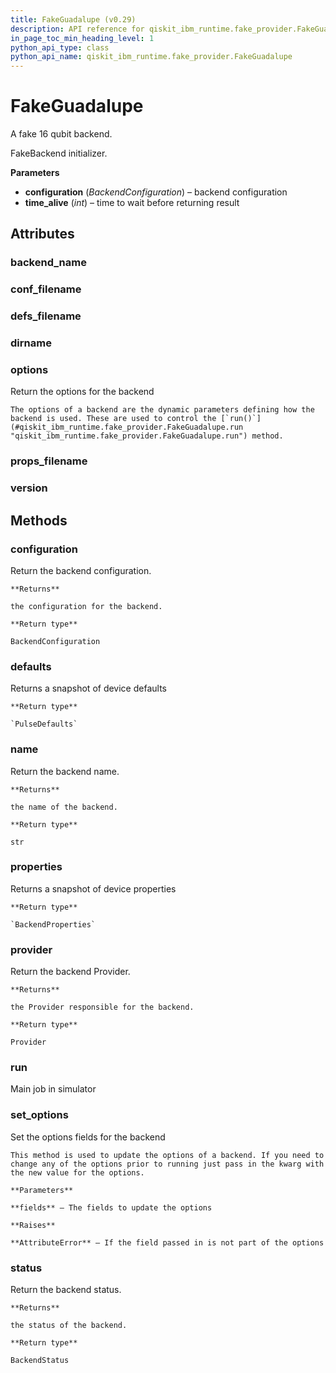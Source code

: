 ```yaml
---
title: FakeGuadalupe (v0.29)
description: API reference for qiskit_ibm_runtime.fake_provider.FakeGuadalupe in qiskit-ibm-runtime v0.29
in_page_toc_min_heading_level: 1
python_api_type: class
python_api_name: qiskit_ibm_runtime.fake_provider.FakeGuadalupe
---
```


# FakeGuadalupe

<Class id="qiskit_ibm_runtime.fake_provider.FakeGuadalupe" isDedicatedPage={true} github="https://github.com/Qiskit/qiskit-ibm-runtime/tree/stable/0.29/qiskit_ibm_runtime/fake_provider/backends/guadalupe/fake_guadalupe.py#L32-L39" signature="FakeGuadalupe" modifiers="class">
  A fake 16 qubit backend.

  FakeBackend initializer.

  **Parameters**

  *   **configuration** (*BackendConfiguration*) – backend configuration
  *   **time\_alive** (*int*) – time to wait before returning result

  ## Attributes

  ### backend\_name

  <Attribute id="qiskit_ibm_runtime.fake_provider.FakeGuadalupe.backend_name" attributeValue="'fake_guadalupe'" />

  ### conf\_filename

  <Attribute id="qiskit_ibm_runtime.fake_provider.FakeGuadalupe.conf_filename" attributeValue="'conf_guadalupe.json'" />

  ### defs\_filename

  <Attribute id="qiskit_ibm_runtime.fake_provider.FakeGuadalupe.defs_filename" attributeValue="'defs_guadalupe.json'" />

  ### dirname

  <Attribute id="qiskit_ibm_runtime.fake_provider.FakeGuadalupe.dirname" attributeValue="'/home/runner/work/qiskit-ibm-runtime/qiskit-ibm-runtime/qiskit_ibm_runtime/fake_provider/backends/guadalupe'" />

  ### options

  <Attribute id="qiskit_ibm_runtime.fake_provider.FakeGuadalupe.options">
    Return the options for the backend

    The options of a backend are the dynamic parameters defining how the backend is used. These are used to control the [`run()`](#qiskit_ibm_runtime.fake_provider.FakeGuadalupe.run "qiskit_ibm_runtime.fake_provider.FakeGuadalupe.run") method.
  </Attribute>

  ### props\_filename

  <Attribute id="qiskit_ibm_runtime.fake_provider.FakeGuadalupe.props_filename" attributeValue="'props_guadalupe.json'" />

  ### version

  <Attribute id="qiskit_ibm_runtime.fake_provider.FakeGuadalupe.version" attributeValue="1" />

  ## Methods

  ### configuration

  <Function id="qiskit_ibm_runtime.fake_provider.FakeGuadalupe.configuration" signature="configuration()">
    Return the backend configuration.

    **Returns**

    the configuration for the backend.

    **Return type**

    BackendConfiguration
  </Function>

  ### defaults

  <Function id="qiskit_ibm_runtime.fake_provider.FakeGuadalupe.defaults" github="https://github.com/Qiskit/qiskit-ibm-runtime/tree/stable/0.29/qiskit_ibm_runtime/fake_provider/fake_pulse_backend.py#L29-L33" signature="defaults()">
    Returns a snapshot of device defaults

    **Return type**

    `PulseDefaults`
  </Function>

  ### name

  <Function id="qiskit_ibm_runtime.fake_provider.FakeGuadalupe.name" signature="name()">
    Return the backend name.

    **Returns**

    the name of the backend.

    **Return type**

    str
  </Function>

  ### properties

  <Function id="qiskit_ibm_runtime.fake_provider.FakeGuadalupe.properties" github="https://github.com/Qiskit/qiskit-ibm-runtime/tree/stable/0.29/qiskit_ibm_runtime/fake_provider/fake_qasm_backend.py#L43-L47" signature="properties()">
    Returns a snapshot of device properties

    **Return type**

    `BackendProperties`
  </Function>

  ### provider

  <Function id="qiskit_ibm_runtime.fake_provider.FakeGuadalupe.provider" signature="provider()">
    Return the backend Provider.

    **Returns**

    the Provider responsible for the backend.

    **Return type**

    Provider
  </Function>

  ### run

  <Function id="qiskit_ibm_runtime.fake_provider.FakeGuadalupe.run" github="https://github.com/Qiskit/qiskit-ibm-runtime/tree/stable/0.29/qiskit_ibm_runtime/fake_provider/fake_backend.py#L744-L775" signature="run(run_input, **kwargs)">
    Main job in simulator
  </Function>

  ### set\_options

  <Function id="qiskit_ibm_runtime.fake_provider.FakeGuadalupe.set_options" signature="set_options(**fields)">
    Set the options fields for the backend

    This method is used to update the options of a backend. If you need to change any of the options prior to running just pass in the kwarg with the new value for the options.

    **Parameters**

    **fields** – The fields to update the options

    **Raises**

    **AttributeError** – If the field passed in is not part of the options
  </Function>

  ### status

  <Function id="qiskit_ibm_runtime.fake_provider.FakeGuadalupe.status" signature="status()">
    Return the backend status.

    **Returns**

    the status of the backend.

    **Return type**

    BackendStatus
  </Function>
</Class>

